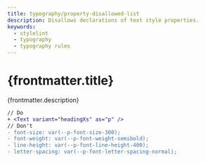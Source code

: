 ```yaml
---
title: typography/property-disallowed-list
description: Disallows declarations of text style properties.
keywords:
  - stylelint
  - typography
  - typography rules
---
```



# {frontmatter.title}

<Lede>{frontmatter.description}</Lede>

<RulePreamble category="typography" />

```diff
// Do
+ <Text variant="headingXs" as="p" />
// Don't
- font-size: var(--p-font-size-300);
- font-weight: var(--p-font-weight-semibold);
- line-height: var(--p-font-line-height-400);
- letter-spacing: var(--p-font-letter-spacing-normal);
```

<RulePostamble />
